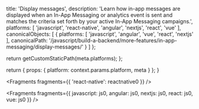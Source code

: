 
  title: 'Display messages',
  description: 'Learn how in-app messages are displayed when an In-App Messaging or analytics event is sent and matches the criteria set forth by your active In-App Messaging campaigns.',
  platforms: [
    'javascript',
    'react-native',
    'angular',
    'nextjs',
    'react',
    'vue'
  ],
  canonicalObjects: [
    {
      platforms: [
        'javascript',
        'angular',
        'vue',
        'react',
        'nextjs'
      ],
      canonicalPath: '/javascript/build-a-backend/more-features/in-app-messaging/display-messages/'
    }
  ]
};

  return getCustomStaticPath(meta.platforms);
};

  return {
    props: {
      platform: context.params.platform,
      meta
    }
  };
}


<Fragments fragments={{ 'react-native': reactnative0 }} />


<Fragments
  fragments={{
    javascript: js0,
    angular: js0,
    nextjs: js0,
    react: js0,
    vue: js0
  }}
/>
